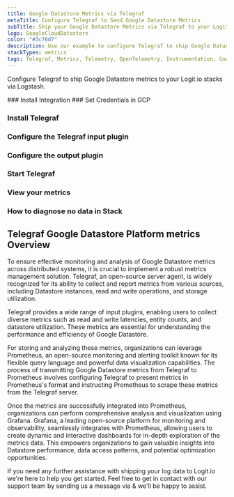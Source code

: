 ```yaml
---
title: Google Datastore Metrics via Telegraf
metaTitle: Configure Telegraf to Send Google Datastore Metrics
subTitle: Ship your Google Datastore Metrics via Telegraf to your Logit.io Stack
logo: GoogleCloudDatastore
color: "#3c76d7"
description: Use our example to configure Telegraf to ship Google Datastore metrics to Logit.io. Configure Telegraf to send Google Datastore metrics to Logstash or Elastic.
stackTypes: metrics
tags: Telegraf, Metrics, Telemetry, OpenTelemetry, Instrumentation, Google Datastore, NoSQL, Database
---
```


Configure Telegraf to ship Google Datastore metrics to your Logit.io stacks via Logstash.

<Steps>
  ### Install Integration
  <InstallIntegration/>
  ### Set Credentials in GCP

  <SetGCPCredentials intro="Google Datastore is a comprehensive suite of services offered within Google Cloud that provides a highly scalable and fully managed NoSQL database solution. It is designed to handle large volumes of structured and unstructured data, offering high availability, strong consistency, and automatic scaling to accommodate growing workloads."/>
  
  ### Install Telegraf

  <InstallTelegraf />

  ### Configure the Telegraf input plugin

  <TelegrafStackDriverInput metric_type="datastore.googleapis.com"/>

  ### Configure the output plugin

  <TelegrafOutputPlugin />

  ### Start Telegraf

  <StartTelegraf />

  ### View your metrics
  <LaunchStack stackType="metrics" source="Google_Datastore_Metrics_via_Telegraf" utmMedium="metrics" utmCampaign="telegraf-GoogleDatastore-metrics" />

  ### How to diagnose no data in Stack

  <DiagnoseNoData />
</Steps>

## Telegraf Google Datastore Platform metrics Overview

To ensure effective monitoring and analysis of Google Datastore metrics across distributed systems, 
it is crucial to implement a robust metrics management solution. Telegraf, an open-source server agent, 
is widely recognized for its ability to collect and report metrics from various sources, including 
Datastore instances, read and write operations, and storage utilization.

Telegraf provides a wide range of input plugins, enabling users to collect diverse metrics such as 
read and write latencies, entity counts, and datastore utilization. These metrics are essential for 
understanding the performance and efficiency of Google Datastore.

For storing and analyzing these metrics, organizations can leverage Prometheus, an open-source 
monitoring and alerting toolkit known for its flexible query language and powerful data 
visualization capabilities. The process of transmitting Google Datastore metrics from Telegraf 
to Prometheus involves configuring Telegraf to present metrics in Prometheus's format and instructing 
Prometheus to scrape these metrics from the Telegraf server.

Once the metrics are successfully integrated into Prometheus, organizations can perform comprehensive 
analysis and visualization using Grafana. Grafana, a leading open-source platform for monitoring and 
observability, seamlessly integrates with Prometheus, allowing users to create dynamic and interactive 
dashboards for in-depth exploration of the metrics data. This empowers organizations to gain valuable 
insights into Datastore performance, data access patterns, and potential optimization opportunities.

If you need any further assistance with shipping your log data to Logit.io we're here to help you get 
started. Feel free to get in contact with our support team by sending us a message via <IntercomButton text="live chat" /> & we'll be happy to assist.